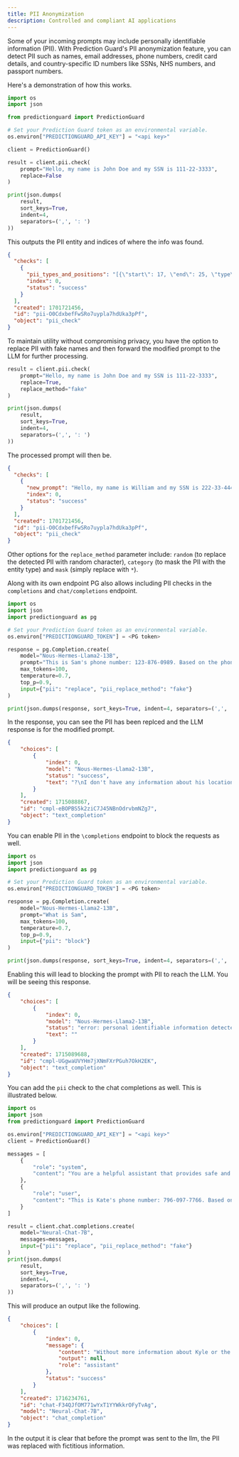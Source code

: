```yaml
---
title: PII Anonymization
description: Controlled and compliant AI applications
---
```


Some of your incoming prompts may include personally identifiable information
(PII). With Prediction Guard's PII anonymization feature, you can detect PII such
as names, email addresses, phone numbers, credit card details, and country-specific
ID numbers like SSNs, NHS numbers, and passport numbers.

Here's a demonstration of how this works.

```python copy
import os
import json

from predictionguard import PredictionGuard

# Set your Prediction Guard token as an environmental variable.
os.environ["PREDICTIONGUARD_API_KEY"] = "<api key>"

client = PredictionGuard()

result = client.pii.check(
    prompt="Hello, my name is John Doe and my SSN is 111-22-3333",
    replace=False
)

print(json.dumps(
    result,
    sort_keys=True,
    indent=4,
    separators=(',', ': ')
))
```

This outputs the PII entity and indices of where the info was found.

```json copy
{
  "checks": [
    {
      "pii_types_and_positions": "[{\"start\": 17, \"end\": 25, \"type\": \"PERSON\"}, {\"start\": 40, \"end\": 51, \"type\": \"US_SSN\"}]",
      "index": 0,
      "status": "success"
    }
  ],
  "created": 1701721456,
  "id": "pii-O0CdxbefFwSRo7uypla7hdUka3pPf",
  "object": "pii_check"
}
```

To maintain utility without compromising privacy, you have the option to replace
PII with fake names and then forward the modified prompt to the LLM for further
processing.

```python copy
result = client.pii.check(
    prompt="Hello, my name is John Doe and my SSN is 111-22-3333",
    replace=True,
    replace_method="fake"
)

print(json.dumps(
    result,
    sort_keys=True,
    indent=4,
    separators=(',', ': ')
))
```

The processed prompt will then be.

```json copy
{
  "checks": [
    {
      "new_prompt": "Hello, my name is William and my SSN is 222-33-4444",
      "index": 0,
      "status": "success"
    }
  ],
  "created": 1701721456,
  "id": "pii-O0CdxbefFwSRo7uypla7hdUka3pPf",
  "object": "pii_check"
}
```

Other options for the `replace_method` parameter include: `random` (to replace
the detected PII with random character), `category` (to mask the PII with the
entity type) and `mask` (simply replace with `*`).

Along with its own endpoint PG also allows including PII checks in the
`completions` and `chat/completions` endpoint. 

```python copy
import os
import json
import predictionguard as pg

# Set your Prediction Guard token as an environmental variable.
os.environ["PREDICTIONGUARD_TOKEN"] = <PG token>

response = pg.Completion.create(
    model="Nous-Hermes-Llama2-13B",
    prompt="This is Sam's phone number: 123-876-0989. Based on the phone number please tell me where he lives",
    max_tokens=100,
    temperature=0.7,
    top_p=0.9,
    input={"pii": "replace", "pii_replace_method": "fake"}
)

print(json.dumps(response, sort_keys=True, indent=4, separators=(',', ': ')))
```

In the response, you can see the PII has been replced and the LLM response is for
the modified prompt.

```json copy
{
    "choices": [
        {
            "index": 0,
            "model": "Nous-Hermes-Llama2-13B",
            "status": "success",
            "text": "?\nI don't have any information about his location. Can you provide more details about James or the phone number?"
        }
    ],
    "created": 1715088867,
    "id": "cmpl-eBOPBS5k2ziC7J45NBnOdrvbmNZg7",
    "object": "text_completion"
}
```

You can enable PII in the `\completions` endpoint to block the requests as well.

```python copy
import os
import json
import predictionguard as pg

# Set your Prediction Guard token as an environmental variable.
os.environ["PREDICTIONGUARD_TOKEN"] = <PG token>

response = pg.Completion.create(
    model="Nous-Hermes-Llama2-13B",
    prompt="What is Sam",
    max_tokens=100,
    temperature=0.7,
    top_p=0.9,
    input={"pii": "block"}
)

print(json.dumps(response, sort_keys=True, indent=4, separators=(',', ': ')))
```

Enabling this will lead to blocking the prompt with PII to reach the LLM. You will
be seeing this response.

```json copy
{
    "choices": [
        {
            "index": 0,
            "model": "Nous-Hermes-Llama2-13B",
            "status": "error: personal identifiable information detected",
            "text": ""
        }
    ],
    "created": 1715089688,
    "id": "cmpl-UGgwaUVYHm7jXNmFXrPGuh7OkH2EK",
    "object": "text_completion"
}
```

You can add the `pii` check to the chat completions as well. This is illustrated
below.

```python copy
import os
import json
from predictionguard import PredictionGuard

os.environ["PREDICTIONGUARD_API_KEY"] = "<api key>"
client = PredictionGuard()

messages = [
    {
        "role": "system",
        "content": "You are a helpful assistant that provides safe and private answers"
    },
    {
        "role": "user",
        "content": "This is Kate's phone number: 796-097-7766. Based on this where is she located"
    }
]

result = client.chat.completions.create(
    model="Neural-Chat-7B",
    messages=messages,
    input={"pii": "replace", "pii_replace_method": "fake"}
)
print(json.dumps(
    result,
    sort_keys=True,
    indent=4,
    separators=(',', ': ')
))
```

This will produce an output like the following.

```json copy
{
    "choices": [
        {
            "index": 0,
            "message": {
                "content": "Without more information about Kyle or the area code, it's difficult to determine an exact location. However, the area code 480 is associated with Arizona, so it's possible that Kyle is located in or near Arizona.",
                "output": null,
                "role": "assistant"
            },
            "status": "success"
        }
    ],
    "created": 1716234761,
    "id": "chat-F34QJfOM771wYxT1YYWkkrOFyTvAg",
    "model": "Neural-Chat-7B",
    "object": "chat_completion"
}
```

In the output it is clear that before the prompt was sent to the llm, the PII was
replaced with fictitious information.
